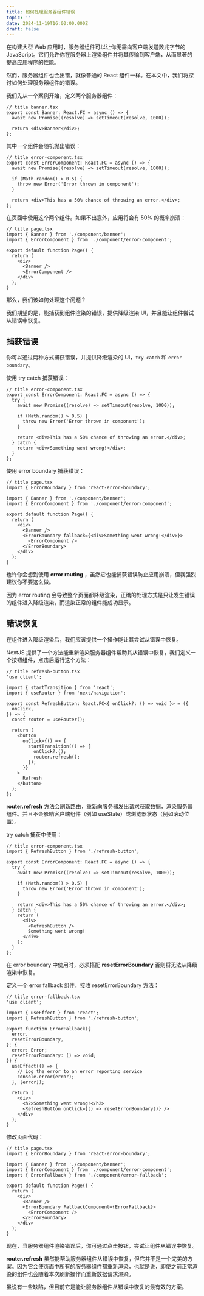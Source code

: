 ```yaml
---
title: 如何处理服务器组件错误
topic: ''
date: 2024-11-19T16:00:00.000Z
draft: false
---
```


在构建大型 Web 应用时，服务器组件可以让你无需向客户端发送数兆字节的 JavaScript。它们允许你在服务器上渲染组件并将其传输到客户端，从而显著的提高应用程序的性能。

然而，服务器组件也会出错，就像普通的 React 组件一样。在本文中，我们将探讨如何处理服务器组件的错误。

我们先从一个案例开始，定义两个服务器组件：

```tsx
// title banner.tsx
export const Banner: React.FC = async () => {
  await new Promise((resolve) => setTimeout(resolve, 1000));

  return <div>Banner</div>;
};
```

其中一个组件会随机抛出错误：

```tsx
// title error-component.tsx
export const ErrorComponent: React.FC = async () => {
  await new Promise((resolve) => setTimeout(resolve, 1000));

  if (Math.random() > 0.5) {
    throw new Error('Error thrown in component');
  }

  return <div>This has a 50% chance of throwing an error.</div>;
};
```

在页面中使用这个两个组件。如果不出意外，应用将会有 50% 的概率崩溃：

```tsx
// title page.tsx
import { Banner } from './component/banner';
import { ErrorComponent } from './component/error-component';

export default function Page() {
  return (
    <div>
      <Banner />
      <ErrorComponent />
    </div>
  );
}
```

那么，我们该如何处理这个问题？

我们期望的是，能捕获到组件渲染的错误，提供降级渲染 UI，并且能让组件尝试从错误中恢复。

## 捕获错误

你可以通过两种方式捕获错误，并提供降级渲染的 UI，`try catch` 和 `error boundary`。

使用 try catch 捕获错误：

```tsx
// title error-component.tsx
export const ErrorComponent: React.FC = async () => {
  try {
    await new Promise((resolve) => setTimeout(resolve, 1000));

    if (Math.random() > 0.5) {
      throw new Error('Error thrown in component');
    }

    return <div>This has a 50% chance of throwing an error.</div>;
  } catch {
    return <div>Something went wrong!</div>;
  }
};
```

使用 error boundary 捕获错误：

```tsx
// title page.tsx
import { ErrorBoundary } from 'react-error-boundary';

import { Banner } from './component/banner';
import { ErrorComponent } from './component/error-component';

export default function Page() {
  return (
    <div>
      <Banner />
      <ErrorBoundary fallback={<div>Something went wrong!</div>}>
        <ErrorComponent />
      </ErrorBoundary>
    </div>
  );
}
```

也许你会想到使用 **error routing** ，虽然它也能捕获错误防止应用崩溃，但我强烈建议你不要这么做。

因为 error routing 会导致整个页面都降级渲染，正确的处理方式是只让发生错误的组件进入降级渲染，而渲染正常的组件能成功显示。

## 错误恢复

在组件进入降级渲染后，我们应该提供一个操作能让其尝试从错误中恢复。

NextJS 提供了一个方法能重新渲染服务器组件帮助其从错误中恢复，我们定义一个按钮组件，点击后运行这个方法：

```tsx
// title refresh-button.tsx
'use client';

import { startTransition } from 'react';
import { useRouter } from 'next/navigation';

export const RefreshButton: React.FC<{ onClick?: () => void }> = ({
  onClick,
}) => {
  const router = useRouter();

  return (
    <button
      onClick={() => {
        startTransition(() => {
          onClick?.();
          router.refresh();
        });
      }}
    >
      Refresh
    </button>
  );
};
```

**router.refresh** 方法会刷新路由，重新向服务器发出请求获取数据，渲染服务器组件。并且不会影响客户端组件（例如 useState）或浏览器状态（例如滚动位置）。

try catch 捕获中使用：

```tsx
// title error-component.tsx
import { RefreshButton } from './refresh-button';

export const ErrorComponent: React.FC = async () => {
  try {
    await new Promise((resolve) => setTimeout(resolve, 1000));

    if (Math.random() > 0.5) {
      throw new Error('Error thrown in component');
    }

    return <div>This has a 50% chance of throwing an error.</div>;
  } catch {
    return (
      <div>
        <RefreshButton />
        Something went wrong!
      </div>
    );
  }
};
```

在 error boundary 中使用时，必须搭配 **resetErrorBoundary** 否则将无法从降级渲染中恢复。

定义一个 error fallback 组件，接收 resetErrorBoundary 方法：

```tsx
// title error-fallback.tsx
'use client';

import { useEffect } from 'react';
import { RefreshButton } from './refresh-button';

export function ErrorFallback({
  error,
  resetErrorBoundary,
}: {
  error: Error;
  resetErrorBoundary: () => void;
}) {
  useEffect(() => {
    // Log the error to an error reporting service
    console.error(error);
  }, [error]);

  return (
    <div>
      <h2>Something went wrong!</h2>
      <RefreshButton onClick={() => resetErrorBoundary()} />
    </div>
  );
}
```

修改页面代码：

```tsx
// title page.tsx
import { ErrorBoundary } from 'react-error-boundary';

import { Banner } from './component/banner';
import { ErrorComponent } from './component/error-component';
import { ErrorFallback } from './component/error-fallback';

export default function Page() {
  return (
    <div>
      <Banner />
      <ErrorBoundary FallbackComponent={ErrorFallback}>
        <ErrorComponent />
      </ErrorBoundary>
    </div>
  );
}
```

现在，当服务器组件渲染错误后，你可通过点击按钮，尝试让组件从错误中恢复。

**router.refresh** 虽然能帮助服务器组件从错误中恢复，但它并不是一个完美的方案。因为它会使页面中所有的服务器组件都重新渲染，也就是说，即使之前正常渲染的组件也会随着本次刷新操作而重新数据请求渲染。

虽说有一些缺陷，但目前它是能让服务器组件从错误中恢复的最有效的方案。
